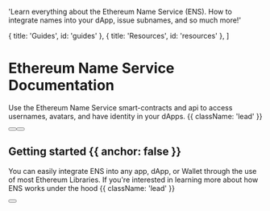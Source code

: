 
  'Learn everything about the Ethereum Name Service (ENS). How to integrate names into your dApp, issue subnames, and so much more!'

  { title: 'Guides', id: 'guides' },
  { title: 'Resources', id: 'resources' },
]

<HeroPattern />

# Ethereum Name Service Documentation

Use the Ethereum Name Service smart-contracts and api to access usernames, avatars, and have identity in your dApps. {{ className: 'lead' }}

<div className="not-prose mb-16 mt-6 flex gap-3">
  <Button href="/quickstart-dapp" arrow="right" children="Quickstart dApp" />
  <Button href="/libraries" variant="outline" children="Explore Libraries" />
</div>

## Getting started {{ anchor: false }}

You can easily integrate ENS into any app, dApp, or Wallet through the use of most Ethereum Libraries.
If you're interested in learning more about how ENS works under the hood {{ className: 'lead' }}

<div className="not-prose">
  <Button
    href="/foreword"
    variant="text"
    arrow="right"
    children="Teach me everything"
  />
</div>

<Guides />

<Resources />
